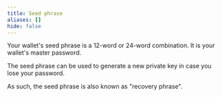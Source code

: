 ```yaml
---
title: Seed phrase
aliases: []
hide: false
---
```


Your wallet's seed phrase is a 12-word or 24-word combination. It is your wallet's master password.

The seed phrase can be used to generate a new private key in case you lose your password.

As such, the seed phrase is also known as "recovery phrase".
